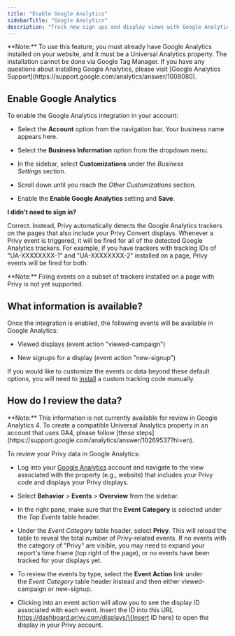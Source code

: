 ```yaml
---
title: "Enable Google Analytics"
sidebarTitle: "Google Analytics"
description: "Track new sign ups and display views with Google Analytics."
---
```


<Note>
  **Note:** To use this feature, you must already have Google Analytics installed on your website, and it must be a Universal Analytics property. The installation cannot be done via Google Tag Manager. If you have any questions about installing Google Analytics, please visit [Google Analytics Support](https://support.google.com/analytics/answer/1008080). 
</Note>

## Enable Google Analytics

To enable the Google Analytics integration in your account:

* Select the **Account** option from the navigation bar. Your business name appears here. 

* Select the **Business Information** option from the dropdown menu. 

* In the sidebar, select **Customizations** under the *Business Settings* section.

* Scroll down until you reach the *Other Customizations* section. 

* Enable the **Enable Google Analytics** setting and **Save**.

<Icon icon="circle-question" /> **I didn't need to sign in?** 

Correct. Instead, Privy automatically detects the Google Analytics trackers on the pages that also include your Privy Convert displays. Whenever a Privy event is triggered, it will be fired for all of the detected Google Analytics trackers. For example, if you have trackers with tracking IDs of "UA-XXXXXXXX-1" and "UA-XXXXXXXX-2" installed on a page, Privy events will be fired for both.

<Info>
  **Note:** Firing events on a subset of trackers installed on a page with Privy is not yet supported.
</Info>

## What information is available?

Once the integration is enabled, the following events will be available in Google Analytics: 

* Viewed displays (event action "viewed-campaign")

* New signups for a display (event action "new-signup") 

If you would like to customize the events or data beyond these default options, you will need to [install](https://privy.helpscoutdocs.com/article/165-install-tracking-codes-pixels) a custom tracking code manually. 

## How do I review the data?

<Info>
  **Note:** This information is not currently available for review in Google Analytics 4. To create a compatible Universal Analytics property in an account that uses GA4, please follow [these steps](https://support.google.com/analytics/answer/10269537?hl=en). 
</Info>

To review your Privy data in Google Analytics:

* Log into your [Google Analytics](https://analytics.google.com/) account and navigate to the view associated with the property (e.g., website) that includes your Privy code and displays your Privy displays. 

* Select **Behavior** > **Events** > **Overview** from the sidebar. 

* In the right pane, make sure that the **Event Category** is selected under the *Top Events* table header.

* Under the *Event Category* table header, select **Privy**. This will reload the table to reveal the total number of Privy-related events. If no events with the category of "Privy" are visible, you may need to expand your report's time frame (top right of the page), or no events have been tracked for your displays yet.



* To review the events by type, select the **Event Action** link under the *Event Category* table header instead and then either viewed-campaign or new-signup. 

* Clicking into an event action will allow you to see the display ID associated with each event. Insert the ID into this URL https://dashboard.privy.com/displays/\{Insert ID here} to open the display in your Privy account.